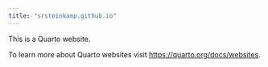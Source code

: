 ```yaml
---
title: "srsteinkamp.github.io"
---
```


This is a Quarto website.

To learn more about Quarto websites visit <https://quarto.org/docs/websites>.
